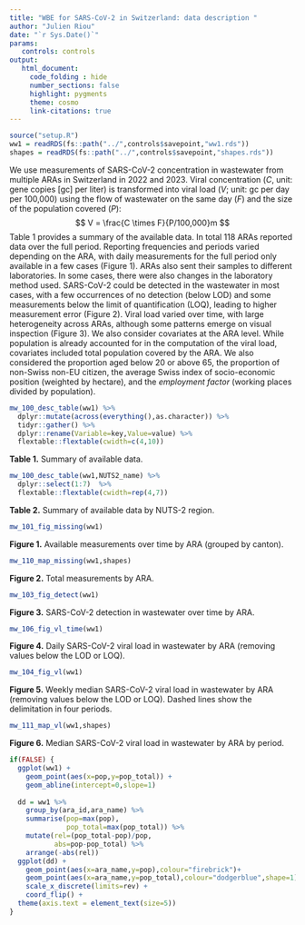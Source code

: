 ```yaml
---
title: "WBE for SARS-CoV-2 in Switzerland: data description "
author: "Julien Riou"
date: "`r Sys.Date()`"
params:
   controls: controls
output:
   html_document:
     code_folding : hide
     number_sections: false
     highlight: pygments
     theme: cosmo
     link-citations: true
---
```


```r
source("setup.R")
ww1 = readRDS(fs::path("../",controls$savepoint,"ww1.rds"))
shapes = readRDS(fs::path("../",controls$savepoint,"shapes.rds"))
```

We use measurements of SARS-CoV-2 concentration in wastewater from multiple ARAs in Switzerland in 2022 and 2023. 
Viral concentration (*C*, unit: gene copies [gc] per liter) is transformed into viral load (*V*; unit: gc per day per 100,000) 
using the flow of wastewater on the same day (*F*) and the size of the population covered (*P*):
$$
 V = \frac{C \times F}{P/100,000}m
$$
Table 1 provides a summary of the available data. 
In total 118 ARAs reported data over the full period.
Reporting frequencies and periods varied depending on the ARA, with daily measurements for the full period only available 
in a few cases (Figure 1). ARAs also sent their samples to different laboratories. In some cases, there were also changes 
in the laboratory method used.
SARS-CoV-2 could be detected in the wastewater in most cases, with a few occurrences of no detection (below LOD) and some measurements
below the limit of quantification (LOQ), leading to higher measurement error (Figure 2).
Viral load varied over time, with large heterogeneity across ARAs, although some patterns emerge on visual inspection (Figure 3). 
We also consider covariates at the ARA level. While population is already accounted for in the computation of 
the viral load, covariates included total population covered by the ARA. We also considered the proportion aged below 20 
or above 65, the proportion of non-Swiss non-EU citizen, the average Swiss index of socio-economic position (weighted by hectare),
and the *employment factor* (working places divided by population).


```r
mw_100_desc_table(ww1) %>% 
  dplyr::mutate(across(everything(),as.character)) %>% 
  tidyr::gather() %>% 
  dplyr::rename(Variable=key,Value=value) %>% 
  flextable::flextable(cwidth=c(4,10)) 
```

**Table 1.** Summary of available data.

```r
mw_100_desc_table(ww1,NUTS2_name) %>% 
  dplyr::select(1:7)  %>% 
  flextable::flextable(cwidth=rep(4,7)) 
```

**Table 2.** Summary of available data by NUTS-2 region.

```r
mw_101_fig_missing(ww1)
```

**Figure 1.** Available measurements over time by ARA (grouped by canton).

```r
mw_110_map_missing(ww1,shapes)
```

**Figure 2.** Total measurements by ARA.

```r
mw_103_fig_detect(ww1)
```

**Figure 3.** SARS-CoV-2 detection in wastewater over time by ARA.

```r
mw_106_fig_vl_time(ww1)
```

**Figure 4.** Daily SARS-CoV-2 viral load in wastewater by ARA (removing values below the LOD or LOQ).

```r
mw_104_fig_vl(ww1)
```

**Figure 5.** Weekly median SARS-CoV-2 viral load in wastewater by ARA (removing values below the LOD or LOQ). Dashed lines show the delimitation in four periods.

```r
mw_111_map_vl(ww1,shapes)
```

**Figure 6.** Median SARS-CoV-2 viral load in wastewater by ARA by period.

```r
if(FALSE) {
  ggplot(ww1) +
    geom_point(aes(x=pop,y=pop_total)) +
    geom_abline(intercept=0,slope=1)
  
  dd = ww1 %>% 
    group_by(ara_id,ara_name) %>% 
    summarise(pop=max(pop),
              pop_total=max(pop_total)) %>% 
    mutate(rel=(pop_total-pop)/pop,
           abs=pop-pop_total) %>% 
    arrange(-abs(rel))
  ggplot(dd) +
    geom_point(aes(x=ara_name,y=pop),colour="firebrick")+
    geom_point(aes(x=ara_name,y=pop_total),colour="dodgerblue",shape=1) +
    scale_x_discrete(limits=rev) +
    coord_flip() +
  theme(axis.text = element_text(size=5))
}
```

